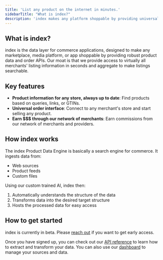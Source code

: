 ```yaml
---
title: 'List any product on the internet in minutes.'
sidebarTitle: "What is index?"
description: 'index makes any platform shoppable by providing universal product data and order APIs - fueling shopping experiences for marketplaces, media, and social commerce.'
---
```


## What is index?

index is the data layer for commerce applications, designed to make any marketplace, media platform, or app shoppable by providing robust product data and order APIs. Our moat is that we provide access to virtually all merchants' listing information in seconds and aggregate to make listings searchable.

## Key features

- **Product information for any store, always up to date**: Find products based on queries, links, or GTINs.
- **Universal order interface**: Connect to any merchant's store and start selling any product.
- **Earn \$\$\$ through our network of merchants**: Earn commissions from our network of merchants and providers.

## How index works

The index Product Data Engine is basically a search engine for commerce. It ingests data from:

- Web sources
- Product feeds
- Custom files

Using our custom trained AI, index then:

1. Automatically understands the structure of the data
2. Transforms data into the desired target structure
3. Hosts the processed data for easy access

## How to get started

index is currently in beta. Please [reach out](https://calendly.com/sfaist/15min) if you want to get early access.

Once you have signed up, you can check out our [API reference](/api-reference/get-started) to learn how to extract and transform your data. You can also use our [dashboard](https://dashboard.index-commerce.com) to manage your sources and data.